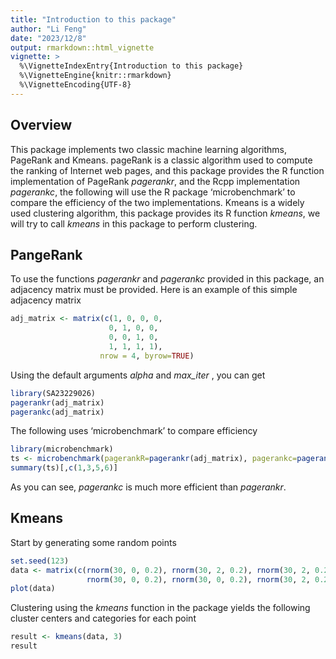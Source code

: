 ```yaml
---
title: "Introduction to this package"
author: "Li Feng"
date: "2023/12/8"
output: rmarkdown::html_vignette
vignette: >
  %\VignetteIndexEntry{Introduction to this package}
  %\VignetteEngine{knitr::rmarkdown}
  %\VignetteEncoding{UTF-8}
---
```


## Overview

This package implements two classic machine learning algorithms, PageRank and Kmeans. pageRank is a classic algorithm used to compute the ranking of Internet web pages, and this package provides the R function implementation of PageRank _pagerankr_, and the Rcpp implementation _pagerankc_, the following will use the R package 'microbenchmark' to compare the efficiency of the two implementations. Kmeans is a widely used clustering algorithm, this package provides its R function _kmeans_, we will try to call _kmeans_ in this package to perform clustering.

## PangeRank

To use the functions _pagerankr_ and _pagerankc_ provided in this package, an adjacency matrix must be provided. Here is an example of this simple adjacency matrix

```r
adj_matrix <- matrix(c(1, 0, 0, 0, 
                      0, 1, 0, 0, 
                      0, 0, 1, 0, 
                      1, 1, 1, 1), 
                    nrow = 4, byrow=TRUE)
```

Using the default arguments _alpha_ and _max_iter_ , you can get

```r
library(SA23229026)
pagerankr(adj_matrix)
pagerankc(adj_matrix)
```

The following uses 'microbenchmark' to compare efficiency

```r
library(microbenchmark)
ts <- microbenchmark(pagerankR=pagerankr(adj_matrix), pagerankc=pagerankc(adj_matrix))
summary(ts)[,c(1,3,5,6)]
```

As you can see, _pagerankc_ is much more efficient than _pagerankr_.

## Kmeans

Start by generating some random points

```r
set.seed(123)
data <- matrix(c(rnorm(30, 0, 0.2), rnorm(30, 2, 0.2), rnorm(30, 2, 0.2), 
                 rnorm(30, 0, 0.2), rnorm(30, 0, 0.2), rnorm(30, 2, 0.2)), ncol = 2)
plot(data)
```

Clustering using the _kmeans_ function in the package yields the following cluster centers and categories for each point

```r
result <- kmeans(data, 3)
result
```
